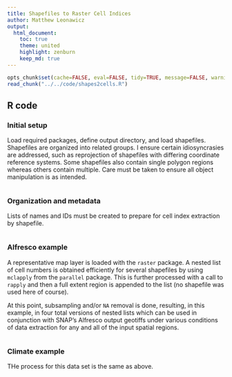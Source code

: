 ```yaml
---
title: Shapefiles to Raster Cell Indices
author: Matthew Leonawicz
output:
  html_document:
    toc: true
    theme: united
    highlight: zenburn
    keep_md: true
---
```


```r
opts_chunk$set(cache=FALSE, eval=FALSE, tidy=TRUE, message=FALSE, warning=FALSE)
read_chunk("../../code/shapes2cells.R")
```

## R code

### Initial setup

Load required packages, define output directory, and load shapefiles.
Shapefiles are organized into related groups.
I ensure certain idiosyncrasies are addressed, such as reprojection of shapefiles with differing coordinate reference systems.
Some shapefiles also contain single polygon regions whereas others contain multiple.
Care must be taken to ensure all object manipulation is as intended.

```r
```

### Organization and metadata
Lists of names and IDs must be created to prepare for cell index extraction by shapefile.

```r
```

### Alfresco example
A representative map layer is loaded with the `raster` package.
A nested list of cell numbers is obtained efficiently for several shapefiles by using `mclapply` from the `parallel` package.
This is further processed with a call to `rapply` and then a full extent region is appended to the list (no shapefile was used here of course).

At this point, subsampling and/or `NA` removal is done,
resulting, in this example, in four total versions of nested lists which can be used in conjunction with SNAP's Alfresco output geotiffs
under various conditions of data extraction for any and all of the input spatial regions.

```r
```

### Climate example
THe process for this data set is the same as above.

```r
```
